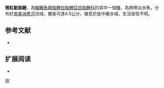{{Speciesbox 
| taxon = Hyphessobrycon pyrrhonotus
| image = Hyphessobrycon pyrrhonotus thomnight 001.jpg
| status = NE
| status_system = IUCN3.1
| authority =  [[Burgess|Burgess]], 1993
| synonyms = 
}}
'''微紅魮脂鯉'''，為[[輻鰭魚綱|輻鰭魚綱]][[脂鯉目|脂鯉目]][[脂鯉亞目|脂鯉亞目]][[脂鯉科|脂鯉科]]的其中一個[[種|種]]，為熱帶淡水魚，分布於[[南美洲|南美洲]][[黑河|黑河]]流域，體長可達4.5公分，棲息於底中層水域，生活習性不明。

==参考文献==
{{refbegin}}
*{{FishBase_species|genus=Hyphessobrycon|species=pyrrhonotus|year=2013|month=12}}
{{refend}}

== 扩展阅读 ==
{{refbegin}}
*{{wikispecies-inline|Hyphessobrycon pyrrhonotus|微紅魮脂鯉}}
{{refend}}
{{Taxonbar|from=Q647636}}

[[Category:魮脂鯉屬|W]]


{{魚類小作品}}